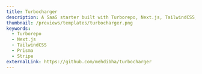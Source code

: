 ---
title: Turbocharger
description: A SaaS starter built with Turborepo, Next.js, TailwindCSS, Prisma, and Stripe.
thumbnail: /previews/templates/turbocharger.png
keywords: 
  - Turborepo 
  - Next.js
  - TailwindCSS
  - Prisma
  - Stripe
externalLink: https://github.com/mehdibha/turbocharger
---
